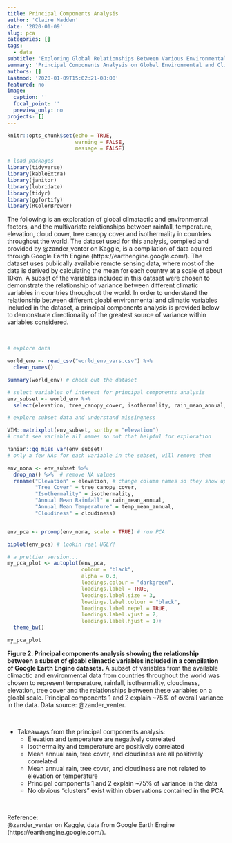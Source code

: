 ```yaml
---
title: Principal Components Analysis
author: 'Claire Madden'
date: '2020-01-09'
slug: pca
categories: []
tags:
  - data
subtitle: 'Exploring Global Relationships Between Various Environmental and Climatic Variables to Understand Principal Components'
summary: 'Principal Components Analysis on Global Environmental and Climactic Variables'
authors: []
lastmod: '2020-01-09T15:02:21-08:00'
featured: no
image:
  caption: ''
  focal_point: ''
  preview_only: no
projects: []
---
```



```r
knitr::opts_chunk$set(echo = TRUE,
                      warning = FALSE,
                      message = FALSE)

# load packages
library(tidyverse)
library(kableExtra)
library(janitor)
library(lubridate)
library(tidyr)
library(ggfortify)
library(RColorBrewer)


```

The following is an exploration of global climatactic and environmental factors, and the multivariate relationships between rainfall, temperature, elevation, cloud cover, tree canopy cover and isothermality in countries throughout the world. The dataset used for this analysis, compiled and provided by @zander_venter on Kaggle, is a compilation of data aquired through Google Earth Engine (https://earthengine.google.com/). The dataset uses publically available remote sensing data, where most of the data is derived by calculating the mean for each country at a scale of about 10km. A subset of the variables included in this dataset were chosen to demonstrate the relationship of variance between different climatic variables in countries throughout the world. In order to understand the relationship between different gloabl environmental and climatic variables included in the dataset, a principal components analysis is provided below to demonstrate directionality of the greatest source of variance within variables considered. 

<br>


```r
# explore data

world_env <- read_csv("world_env_vars.csv") %>% 
  clean_names()

summary(world_env) # check out the dataset


```



```r
# select variables of interest for principal components analysis
env_subset <- world_env %>% 
  select(elevation, tree_canopy_cover, isothermality, rain_mean_annual, temp_mean_annual, cloudiness) 

# explore subset data and understand missingness

VIM::matrixplot(env_subset, sortby = "elevation")
# can't see variable all names so not that helpful for exploration

naniar::gg_miss_var(env_subset)
# only a few NAs for each variable in the subset, will remove them

env_nona <- env_subset %>% 
  drop_na() %>%  # remove NA values
  rename("Elevation" = elevation, # change column names so they show up nicely in plot
         "Tree Cover" = tree_canopy_cover,
         "Isothermality" = isothermality,
         "Annual Mean Rainfall" = rain_mean_annual,
         "Annual Mean Temperature" = temp_mean_annual,
         "Cloudiness" = cloudiness)


env_pca <- prcomp(env_nona, scale = TRUE) # run PCA

biplot(env_pca) # lookin real UGLY! 


```



```r
# a prettier version...
my_pca_plot <- autoplot(env_pca,
                        colour = "black",
                        alpha = 0.3,
                        loadings.colour = "darkgreen",
                        loadings.label = TRUE,
                        loadings.label.size = 3,
                        loadings.label.colour = "black",
                        loadings.label.repel = TRUE,
                        loadings.label.vjust = 2,
                        loadings.label.hjust = 1)+
  theme_bw()

my_pca_plot

```

**Figure 2. Principal components analysis showing the relationship between a subset of gloabl climactic variables included in a compilation of Google Earth Engine datasets.** A subset of variables from the available climactic and environmental data from countries throughout the world was chosen to represent temperature, rainfall, isothermality, cloudiness, elevation, tree cover and the relationships between these variables on a gloabl scale. Principal components 1 and 2 explain ~75% of overall variance in the data. Data source: @zander_venter.

<br>

* Takeaways from the principal components analysis:
    + Elevation and temperature are negatively correlated
    + Isothermality and temperature are positively correlated
    + Mean annual rain, tree cover, and cloudiness are all positively correlated
    + Mean annual rain, tree cover, and cloudiness are not related to elevation or temperature
    + Principal components 1 and 2 explain ~75% of variance in the data
    + No obvious "clusters" exist within observations contained in the PCA

<br>

Reference: 
<br>
@zander_venter on Kaggle, data from Google Earth Engine (https://earthengine.google.com/). 
